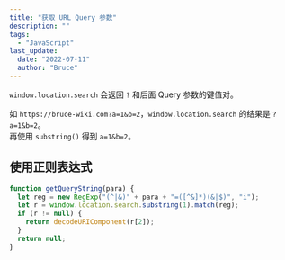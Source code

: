 ```yaml
---
title: "获取 URL Query 参数"
description: ""
tags:
  - "JavaScript"
last_update:
  date: "2022-07-11"
  author: "Bruce"
---
```



`window.location.search` 会返回 `?` 和后面 <TH> Query 参数的键值对</TH>。

如 `https://bruce-wiki.com?a=1&b=2`，`window.location.search` 的结果是 `?a=1&b=2`。  
再使用 `substring()` 得到 `a=1&b=2`。

## 使用正则表达式

```javascript title="JavaScript"
function getQueryString(para) {
  let reg = new RegExp("(^|&)" + para + "=([^&]*)(&|$)", "i");
  let r = window.location.search.substring(1).match(reg);
  if (r != null) {
    return decodeURIComponent(r[2]);
  }
  return null;
}
```
